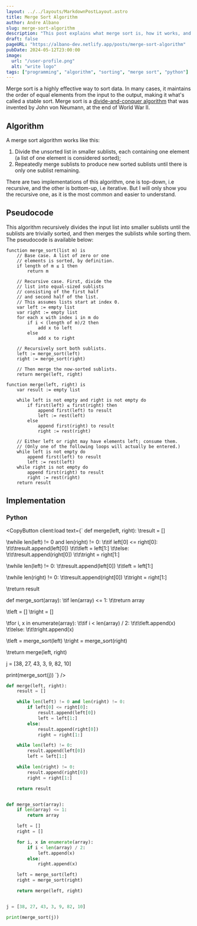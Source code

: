 ```yaml
---
layout: ../../layouts/MarkdownPostLayout.astro
title: Merge Sort Algorithm
author: Andre Albano
slug: merge-sort-algorithm
description: "This post explains what merge sort is, how it works, and an implementation in Python of it."
draft: false
pageURL: "https://albano-dev.netlify.app/posts/merge-sort-algorithm"
pubDate: 2024-05-12T23:00:00
image:
  url: "/user-profile.png"
  alt: "write logo"
tags: ["programming", "algorithm", "sorting", "merge sort", "python"]
---
```



Merge sort is a highly effective way to sort data. In many cases,
it maintains the order of equal elements from the input to the output, making it what's called a stable sort.
Merge sort is a [divide-and-conquer algorithm](https://en.wikipedia.org/wiki/Divide-and-conquer_algorithm)
that was invented by John von Neumann, at the end of World War II.

## Algorithm

A merge sort algorithm works like this:

1. Divide the unsorted list in smaller sublists, each containing one element (a list of one element is considered sorted);
2. Repeatedly merge sublists to produce new sorted sublists until there is only one sublist remaining.

There are two implementations of this algorithm, one is top-down, i.e recursive, and the other is bottom-up, i.e iterative.
But I will only show you the recursive one, as it is the most common and easier to understand.

## Pseudocode

This algorithm recursively divides the input list into smaller sublists until the sublists are trivially sorted, and then
merges the sublists while sorting them. The pseudocode is available below:

```text
function merge_sort(list m) is
    // Base case. A list of zero or one
    // elements is sorted, by definition.
    if length of m ≤ 1 then
        return m

    // Recursive case. First, divide the
    // list into equal-sized sublists
    // consisting of the first half
    // and second half of the list.
    // This assumes lists start at index 0.
    var left := empty list
    var right := empty list
    for each x with index i in m do
        if i < (length of m)/2 then
            add x to left
        else
            add x to right

    // Recursively sort both sublists.
    left := merge_sort(left)
    right := merge_sort(right)

    // Then merge the now-sorted sublists.
    return merge(left, right)
```

```text
function merge(left, right) is
    var result := empty list

    while left is not empty and right is not empty do
        if first(left) ≤ first(right) then
            append first(left) to result
            left := rest(left)
        else
            append first(right) to result
            right := rest(right)

    // Either left or right may have elements left; consume them.
    // (Only one of the following loops will actually be entered.)
    while left is not empty do
        append first(left) to result
        left := rest(left)
    while right is not empty do
        append first(right) to result
        right := rest(right)
    return result
```

## Implementation

### Python

<CopyButton client:load text={`
def merge(left, right):
\tresult = []

\twhile len(left) != 0 and len(right) != 0:
\t\tif left[0] <= right[0]:
\t\t\tresult.append(left[0])
\t\t\tleft = left[1:]
\t\telse:
\t\t\tresult.append(right[0])
\t\t\tright = right[1:]

\twhile len(left) != 0:
\t\tresult.append(left[0])
\t\tleft = left[1:]

\twhile len(right) != 0:
\t\tresult.append(right[0])
\t\tright = right[1:]

\treturn result

def merge_sort(array):
\tif len(array) <= 1:
\t\treturn array

\tleft = []
\tright = []

\tfor i, x in enumerate(array):
\t\tif i < len(array) / 2:
\t\t\tleft.append(x)
\t\telse:
\t\t\tright.append(x)

\tleft = merge_sort(left)
\tright = merge_sort(right)

\treturn merge(left, right)

j = [38, 27, 43, 3, 9, 82, 10]

print(merge_sort(j))
`} />

```python
def merge(left, right):
    result = []

    while len(left) != 0 and len(right) != 0:
        if left[0] <= right[0]:
            result.append(left[0])
            left = left[1:]
        else:
            result.append(right[0])
            right = right[1:]

    while len(left) != 0:
        result.append(left[0])
        left = left[1:]

    while len(right) != 0:
        result.append(right[0])
        right = right[1:]

    return result


def merge_sort(array):
    if len(array) <= 1:
        return array

    left = []
    right = []

    for i, x in enumerate(array):
        if i < len(array) / 2:
            left.append(x)
        else:
            right.append(x)

    left = merge_sort(left)
    right = merge_sort(right)

    return merge(left, right)


j = [38, 27, 43, 3, 9, 82, 10]

print(merge_sort(j))
```
